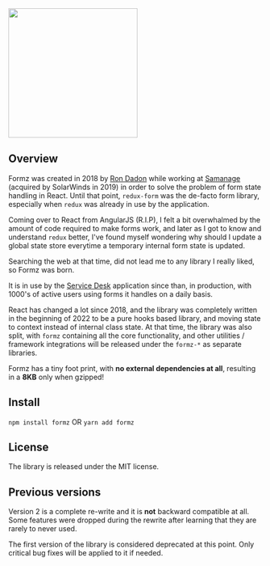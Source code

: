 
<Meta title="Getting Started" />

<div class="text-center mb-3"><img src={Logo} width="256" height="256" /></div>

## Overview

Formz was created in 2018 by [Ron Dadon](https://github.com/ron-dadon) while working at [Samanage](https://www.linkedin.com/company/samanage) (acquired by SolarWinds in 2019)
in order to solve the problem of form state handling in React. Until that point, `redux-form` was
the de-facto form library, especially when `redux` was already in use by the application.

Coming over to React from AngularJS (R.I.P), I felt a bit overwhalmed by the amount of code required
to make forms work, and later as I got to know and understand `redux` better, I've found myself
wondering why should I update a global state store everytime a temporary internal form state is
updated.

Searching the web at that time, did not lead me to any library I really liked, so Formz was born.

It is in use by the [Service Desk](https://www.solarwinds.com/service-desk) application since than, in production, with 1000's of active users
using forms it handles on a daily basis.

React has changed a lot since 2018, and the library was completely written in the beginning of 2022
to be a pure hooks based library, and moving state to context instead of internal class state.
At that time, the library was also split, with `formz` containing
all the core functionality, and other utilities / framework integrations will be released under the
`formz-*` as separate libraries.

<div class="alert alert-success">Formz has a tiny foot print, with <strong>no external dependencies at all</strong>, resulting in a <strong>8KB</strong> only
when gzipped!</div>

## Install

`npm install formz` OR `yarn add formz`

## License

The library is released under the MIT license.

## Previous versions

Version 2 is a complete re-write and it is **not** backward compatible at all. Some features were
dropped during the rewrite after learning that they are rarely to never used.

<div class="alert alert-warning">The first version of the library is considered deprecated at this point. Only critical bug fixes will be applied to it if needed.</div>

